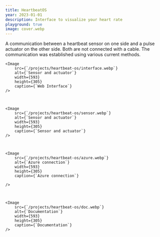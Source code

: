 ```yaml
---
title: HeartbeatOS
year: 2023-01-01
description: Interface to visualize your heart rate
playground: true
image: cover.webp
---
```


A communication between a heartbeat sensor on one side and a pulse actuator on the other side. Both are not connected with a cable. The communication was established using various current methods.


    <Image 
        src={`/projects/heartbeat-os/interface.webp`}
        alt={`Sensor and actuator`}
        width={593}
        height={305}
        caption={`Web Interface`}
    />



    <Image 
        src={`/projects/heartbeat-os/sensor.webp`}
        alt={`Sensor and actuator`}
        width={593}
        height={305}
        caption={`Sensor and actuator`}
    />



    <Image 
        src={`/projects/heartbeat-os/azure.webp`}
        alt={`Azure connection`}
        width={593}
        height={305}
        caption={`Azure connection`}

    />



    <Image 
        src={`/projects/heartbeat-os/doc.webp`}
        alt={`Documentation`}
        width={593}
        height={305}
        caption={`Documentation`}
    />
